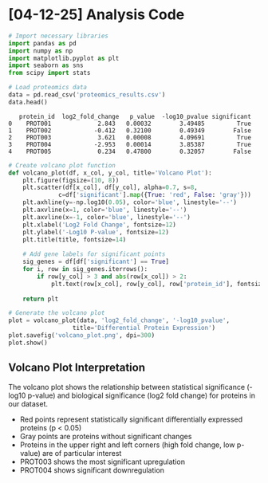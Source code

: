 # [04-12-25] Analysis Code

```python
# Import necessary libraries
import pandas as pd
import numpy as np
import matplotlib.pyplot as plt
import seaborn as sns
from scipy import stats

# Load proteomics data
data = pd.read_csv('proteomics_results.csv')
data.head()
```

```
   protein_id  log2_fold_change   p_value  -log10_pvalue significant
0    PROT001             2.843   0.00032        3.49485         True
1    PROT002            -0.412   0.32100        0.49349        False
2    PROT003             3.621   0.00008        4.09691         True
3    PROT004            -2.953   0.00014        3.85387         True
4    PROT005             0.234   0.47800        0.32057        False
```

```python
# Create volcano plot function
def volcano_plot(df, x_col, y_col, title='Volcano Plot'):
    plt.figure(figsize=(10, 8))
    plt.scatter(df[x_col], df[y_col], alpha=0.7, s=8,
              c=df['significant'].map({True: 'red', False: 'gray'}))
    plt.axhline(y=-np.log10(0.05), color='blue', linestyle='--')
    plt.axvline(x=1, color='blue', linestyle='--')
    plt.axvline(x=-1, color='blue', linestyle='--')
    plt.xlabel('Log2 Fold Change', fontsize=12)
    plt.ylabel('-Log10 P-value', fontsize=12)
    plt.title(title, fontsize=14)
    
    # Add gene labels for significant points
    sig_genes = df[df['significant'] == True]
    for i, row in sig_genes.iterrows():
        if row[y_col] > 3 and abs(row[x_col]) > 2:
            plt.text(row[x_col], row[y_col], row['protein_id'], fontsize=8)
    
    return plt

# Generate the volcano plot
plot = volcano_plot(data, 'log2_fold_change', '-log10_pvalue',
                  title='Differential Protein Expression')
plot.savefig('volcano_plot.png', dpi=300)
plot.show()
```

## Volcano Plot Interpretation

The volcano plot shows the relationship between statistical significance (-log10 p-value) and biological significance (log2 fold change) for proteins in our dataset.

- Red points represent statistically significant differentially expressed proteins (p < 0.05)
- Gray points are proteins without significant changes
- Proteins in the upper right and left corners (high fold change, low p-value) are of particular interest
- PROT003 shows the most significant upregulation
- PROT004 shows significant downregulation 